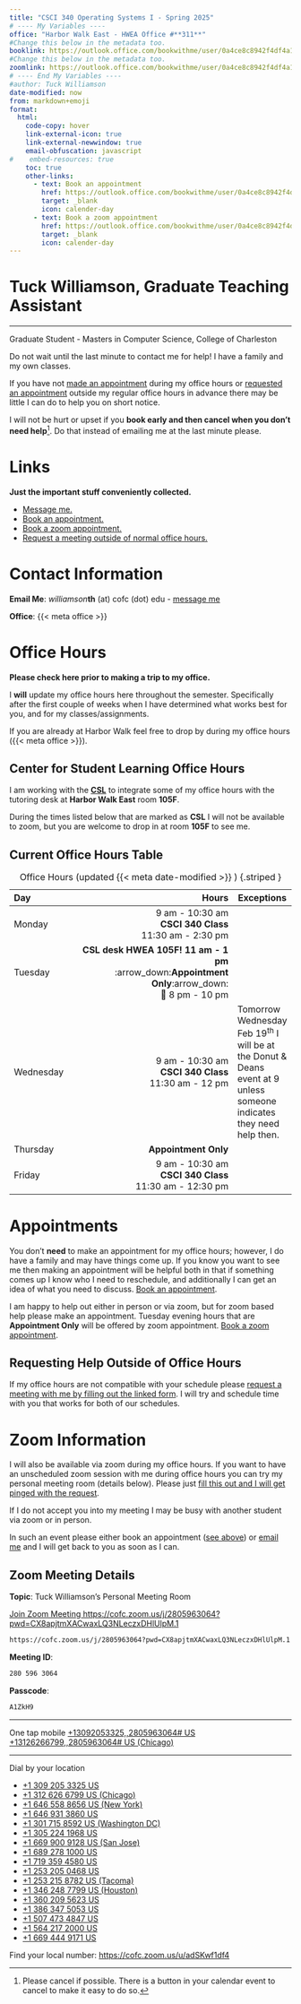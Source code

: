 ```yaml
---
title: "CSCI 340 Operating Systems I - Spring 2025"
# ---- My Variables ----
office: "Harbor Walk East - HWEA Office #**311**"
#Change this below in the metadata too.
booklink: https://outlook.office.com/bookwithme/user/0a4ce8c8942f4df4a1c6249a52630d7a@g.cofc.edu?anonymous&ep=plink
#Change this below in the metadata too.
zoomlink: https://outlook.office.com/bookwithme/user/0a4ce8c8942f4df4a1c6249a52630d7a@g.cofc.edu/meetingtype/_TR502DM80G5OpzXWWKlMw2?anonymous&ep=mlink
# ---- End My Variables ----
#author: Tuck Williamson
date-modified: now
from: markdown+emoji
format:
  html:
    code-copy: hover
    link-external-icon: true
    link-external-newwindow: true
    email-obfuscation: javascript
#    embed-resources: true
    toc: true
    other-links:
      - text: Book an appointment
        href: https://outlook.office.com/bookwithme/user/0a4ce8c8942f4df4a1c6249a52630d7a@g.cofc.edu?anonymous&ep=plink
        target: _blank
        icon: calender-day
      - text: Book a zoom appointment
        href: https://outlook.office.com/bookwithme/user/0a4ce8c8942f4df4a1c6249a52630d7a@g.cofc.edu/meetingtype/_TR502DM80G5OpzXWWKlMw2?anonymous&ep=mlink
        target: _blank
        icon: calender-day
---
```


# Tuck Williamson, Graduate Teaching Assistant { .unnumbered .unlisted }

---

Graduate Student - Masters in Computer Science, College of Charleston


:::: { .callout-important }

Do not wait until the last minute to contact me for help! I have a family and my
own classes.

If you have not [made an appointment](#appointments) during my office hours or 
[requested an appointment](#requesting-help-outside-of-office-hours)
outside my regular office hours in advance there may be little I can do to 
help you on short notice.

I will not be hurt or upset if you **book early and then cancel when you don't need 
help**^[Please cancel if possible. There is a button in your 
calendar event to cancel to make it easy to do so.].
Do that instead of emailing me at the last minute please.

::::

# Links

**Just the important stuff conveniently collected.**

- [Message me.][email]{.external target="_blank"}
- [Book an appointment.]({{< meta booklink >}}){.external target="_blank"}
- [Book a zoom appointment.]({{< meta zoomlink >}}){.external target="_blank"}
- [Request a meeting outside of normal office hours.][reqOOOM]

# Contact Information

**Email Me**: *williamson***th** (at) cofc (dot) edu - 
[message me][email]{.external target="_blank"}

[email]: https://forms.office.com/Pages/ResponsePage.aspx?id=ONSF4rrbTEqUHFk7pCLerDUFZmClAphNkr9VpphUs0hURTFMVjlLWkdYTEk3QkxYRUxGTkE5NjM5Wi4u

<!--
[email]: mailto:williamsonth@cofc.edu?subject=Question%20about%20340
-->

**Office**: {{< meta office >}}

# Office Hours

:::: { .callout-caution}

**Please check here prior to making a trip to my office.**

I **will** update my office hours here throughout the semester.
Specifically after the first couple of weeks when I have determined what works 
best for you, and for my classes/assignments.

::::

If you are already at Harbor Walk feel free to drop by during my office hours ({{< meta office >}}).

## Center for Student Learning Office Hours

I am working with the **[CSL](http://csl.cofc.edu/){.external target="_blank"}** to integrate some of my office 
hours with the tutoring desk at **Harbor Walk East** room **105F**. 

During the times listed below that are marked as **CSL** I will not be available
to zoom, but you are welcome to drop in at room **105F** to see me.

## Current Office Hours Table

| Day       |                                                                                                   Hours | Exceptions |
|:----------|--------------------------------------------------------------------------------------------------------:|------------|
| Monday    |                                         9 am - 10:30 am <br> **CSCI 340 Class** <br> 11:30 am - 2:30 pm |            |
| Tuesday   | **CSL desk HWEA 105F! 11 am - 1 pm**<br>:arrow_down:**Appointment Only**:arrow_down:<br>🌙 8 pm - 10 pm |            | 
| Wednesday |                                           9 am - 10:30 am <br> **CSCI 340 Class** <br> 11:30 am - 12 pm | Tomorrow Wednesday Feb 19<sup>th</sup> I will be at the Donut & Deans event at 9 unless someone indicates they need help then. |
| Thursday  |                                                                                    **Appointment Only** |            |
| Friday    |                                        9 am - 10:30 am <br> **CSCI 340 Class** <br> 11:30 am - 12:30 pm |            |
: Office Hours (updated {{< meta date-modified >}} ) {.striped }

# Appointments

You don't **need** to make an appointment for my office hours; however, I do have a 
family and may have things come up. 
If you know you want to see me then making an appointment will be helpful both in 
that if something comes up I know who I need to reschedule, and additionally I can 
get an idea of what you need to discuss. 
[Book an appointment]({{< meta booklink >}}){.external target="_blank"}.

I am happy to help out either in person or via zoom, but for zoom based help 
please make an appointment. 
Tuesday evening hours that are **Appointment Only** will be offered by zoom appointment. 
[Book a zoom appointment]({{< meta zoomlink >}}){.external target="_blank"}. 

## Requesting Help Outside of Office Hours

If my office hours are not compatible with your schedule please [request a meeting
with me by filling out the linked form][reqOOOM]. I will try and 
schedule time with you that works for both of our schedules. 


[reqOOOM]: https://forms.office.com/Pages/ResponsePage.aspx?id=ONSF4rrbTEqUHFk7pCLerDUFZmClAphNkr9VpphUs0hUNVJKTTZQSFUyRVRVVkZSUzdWTzRYNjYxNy4u {.external target="_blank"}

<!--
Providing me with **at least three** options that would work for your schedule 
would be **helpful**.
[reqOOOM]: mailto:williamsonth@cofc.edu?subject=Request%20for%20a%20meeting%20outside%20of%20office%20hours.&body=I%20want%20to%20request%20a%20meeting%20outside%20of%20your%20office%20hours.%0A%0AI%20would%20be%20able%20to%20meet%20the%20following%20times%3A%0A1%3A%20%0A2%3A%0A3%3A%0A%0AThank%20you%2C%0A%0AYOUR_NAME_HERE {.external target="_blank"}
-->

# Zoom Information

I will also be available via zoom during my office hours. If you want to have an
unscheduled zoom session with me during office hours you can try my personal 
meeting room (details below). Please just 
[fill this out and I will get pinged with the request][reqZoomNow].

<!--
[reqZoomNow]: mailto:williamsonth@cofc.edu?subject=Would%20you%20be%20able%20to%20have%20a%20Zoom%20meeting%20Now%3F&body=Would%20you%20be%20able%20to%20zoom%20with%20me%20shortly%3F%0A%0AADD-DETAILS-HERE-IF-YOU-WANT%0A%0AThanks%2C%0A%0AYOUR_NAME_HERE
-->

[reqZoomNow]: https://forms.office.com/Pages/ResponsePage.aspx?id=ONSF4rrbTEqUHFk7pCLerDUFZmClAphNkr9VpphUs0hUQUQ4UTk0VTI1SVBSTlVDVTIxSjE4VUkwRy4u

:::: { .callout-warning }

If I do not accept you into my meeting I may be busy with another student via zoom
or in person.

In such an event please either book an appointment ([see above](#appointments)) or 
[email me][email] and I will get back to you as soon as I can.

::::


## Zoom Meeting Details
**Topic**: Tuck Williamson's Personal Meeting Room

[Join Zoom Meeting
https://cofc.zoom.us/j/2805963064?pwd=CX8apjtmXACwaxLQ3NLeczxDHlUlpM.1](https://cofc.zoom.us/j/2805963064?pwd=CX8apjtmXACwaxLQ3NLeczxDHlUlpM.1){.external target="_blank"}

```default
https://cofc.zoom.us/j/2805963064?pwd=CX8apjtmXACwaxLQ3NLeczxDHlUlpM.1
```

**Meeting ID**: 

```default
280 596 3064
```

**Passcode**: 

``` default
A1ZkH9
```

---

One tap mobile
[+13092053325,,2805963064# US](tel:+13092053325,,2805963064#)
[+13126266799,,2805963064# US (Chicago)](tel:+13126266799,,2805963064#)

---

Dial by your location

- [+1 309 205 3325 US](tel:+13092053325)
- [+1 312 626 6799 US (Chicago)](tel:+13126266799)
- [+1 646 558 8656 US (New York)](tel:+16465588656)
- [+1 646 931 3860 US](tel:+16469313860)
- [+1 301 715 8592 US (Washington DC)](tel:+13017158592)
- [+1 305 224 1968 US](tel:+13052241968)
- [+1 669 900 9128 US (San Jose)](tel:+16699009128)
- [+1 689 278 1000 US](tel:+16892781000)
- [+1 719 359 4580 US](tel:+17193594580)
- [+1 253 205 0468 US](tel:+12532050468)
- [+1 253 215 8782 US (Tacoma)](tel:+12532158782)
- [+1 346 248 7799 US (Houston)](tel:+13462487799)
- [+1 360 209 5623 US](tel:+13602095623)
- [+1 386 347 5053 US](tel:+13863475053)
- [+1 507 473 4847 US](tel:+15074734847)
- [+1 564 217 2000 US](tel:+15642172000)
- [+1 669 444 9171 US](tel:+16694449171)

Find your local number: <https://cofc.zoom.us/u/adSKwf1df4>

